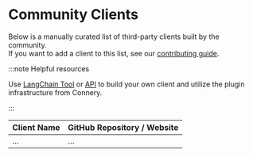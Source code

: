 # Community Clients

Below is a manually curated list of third-party clients built by the community.<br/>
If you want to add a client to this list, see our [contributing guide](https://github.com/connery-io/connery/blob/main/CONTRIBUTING.md).

:::note Helpful resources

Use [LangChain Tool](/docs/native-clients/langchain) or [API](/docs/native-clients/api) to build your own client
and utilize the plugin infrastructure from Connery.

:::

| Client Name | GitHub Repository / Website |
| ----------- | --------------------------- |
| ...         | ...                         |
